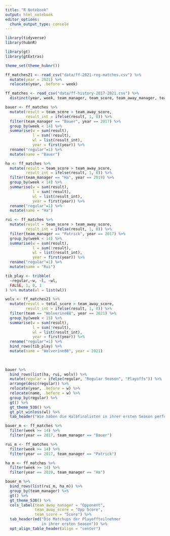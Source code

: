 ```yaml
---
title: "R Notebook"
output: html_notebook
editor_options: 
  chunk_output_type: console
---
```


```r
library(tidyverse)
library(hubnR)

library(gt)
library(gtExtras)

theme_set(theme_hubnr())
```

```r
ff_matches21 <- read_csv("data/ff-2021-reg-matches.csv") %>% 
  mutate(year = 2021) %>% 
  relocate(year, .before = week)

ff_matches <- read_csv("data/ff-history-2017-2021.csv") %>% 
  distinct(year, week, team_manager, team_score, team_away_manager, team_away_score )
```

```r
bauer <- ff_matches %>% 
  mutate(result = team_score > team_away_score,
         result_int = ifelse(result, 1, 0)) %>% 
  filter(team_manager == "Bauer", year == 2017) %>% 
  group_by(week < 14) %>% 
  summarise(w = sum(result),
            l = sum(!result),
            wl = list(result_int),
            year = first(year)) %>% 
  rename("regular"=1) %>% 
  mutate(name = "Bauer")

ha <- ff_matches %>% 
  mutate(result = team_score > team_away_score,
         result_int = ifelse(result, 1, 0)) %>% 
  filter(team_manager == "Ha", year == 2019) %>% 
  group_by(week < 14) %>% 
  summarise(w = sum(result),
            l = sum(!result),
            wl = list(result_int),
            year = first(year)) %>% 
  rename("regular"=1) %>% 
  mutate(name = "Ha")

rui <- ff_matches %>% 
  mutate(result = team_score > team_away_score,
         result_int = ifelse(result, 1, 0)) %>% 
  filter(team_manager == "Patrick", year == 2017) %>% 
  group_by(week < 14) %>% 
  summarise(w = sum(result),
            l = sum(!result),
            wl = list(result_int),
            year = first(year)) %>% 
  rename("regular"=1) %>% 
  mutate(name = "Rui")

tib_play <- tribble(
  ~regular,~w, ~l, ~wl,
  FALSE, 1, 0, 1
) %>% mutate(wl = list(wl))

wolv <- ff_matches21 %>% 
  mutate(result = total_score > team_away_score,
         result_int = ifelse(result, 1, 0)) %>% 
  filter(team == "Wolverine88", year == 2021) %>% 
  group_by(week < 15) %>% 
  summarise(w = sum(result),
            l = sum(!result),
            wl = list(result_int),
            year = first(year)) %>% 
  rename("regular"=1) %>% 
  bind_rows(tib_play) %>% 
  mutate(name = "Wolverine88", year = 2021)
  
  
```

```r
bauer %>% 
  bind_rows(list(ha, rui, wolv)) %>% 
  mutate(regular = ifelse(regular, "Regular Season", "Playoffs")) %>% 
  arrange(desc(regular)) %>% 
  relocate(year, .before = w) %>% 
  relocate(name, .before = w) %>%
  group_by(regular) %>% 
  gt() %>% 
  gt_theme_538() %>% 
  gt_plt_winloss(wl) %>% 
  tab_header("Wie haben die Halbfinalisten in ihrer ersten Season performed?")
```

```r
bauer_m <- ff_matches %>% 
  filter(week >= 14) %>% 
  filter(year == 2017, team_manager == "Bauer")

rui_m <- ff_matches %>% 
  filter(week >= 14) %>% 
  filter(year == 2017, team_manager == "Patrick")

ha_m <- ff_matches %>% 
  filter(week >= 14) %>% 
  filter(year == 2019, team_manager == "Ha")
```

```r
bauer_m %>% 
  bind_rows(list(rui_m, ha_m)) %>% 
  group_by(team_manager) %>% 
  gt() %>% 
  gt_theme_538() %>% 
  cols_label(team_away_manager = "Opponent",
             team_away_score = "Opp Score",
             team_score = "Score") %>% 
  tab_header(md("Die Matchups der Playoffteilnehmer  
                in ihrer ersten Season")) %>% 
  opt_align_table_header(align = "center")
```

